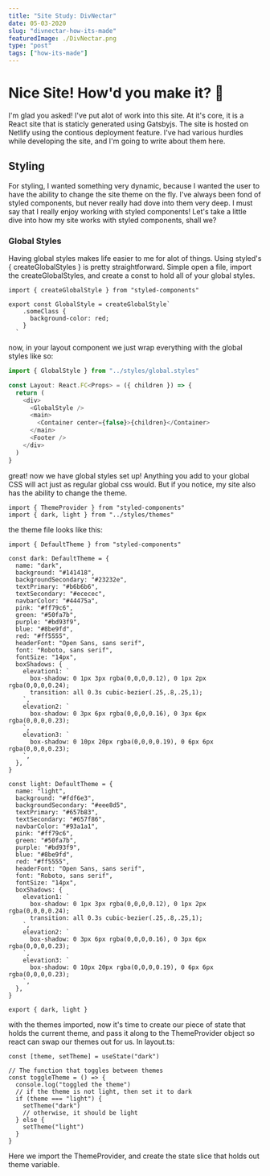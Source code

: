---
title: "Site Study: DivNectar"
date: 05-03-2020
slug: "divnectar-how-its-made"
featuredImage: ./DivNectar.png
type: "post"
tags: ["how-its-made"]
---

# Nice Site! How'd you make it? 🧐

I'm glad you asked! I've put alot of work into this site. At it's core, it is a React site that is
staticly generated using Gatsbyjs. The site is hosted on Netlify using the contious deployment feature. I've had various hurdles while developing the site, and I'm going to write about them here.

## Styling

For styling, I wanted something very dynamic, because I wanted the user to have the ability to change the site theme on the fly. I've always been fond of styled components, but never really had dove into
them very deep. I must say that I really enjoy working with styled components! Let's take a little dive into how my site works with styled components, shall we?

### Global Styles

Having global styles makes life easier to me for alot of things. Using styled's { createGlobalStyles } is pretty straightforward. Simple open a file, import the createGlobalStyles, and create a const to hold all of your global styles.

```tsx
import { createGlobalStyle } from "styled-components"

export const GlobalStyle = createGlobalStyle`
    .someClass {
      background-color: red;
    }
  `
```

now, in your layout component we just wrap everything with the global styles like so:

```typescript
import { GlobalStyle } from "../styles/global.styles"

const Layout: React.FC<Props> = ({ children }) => {
  return (
    <div>
      <GlobalStyle />
      <main>
        <Container center={false}>{children}</Container>
      </main>
      <Footer />
    </div>
  )
}
```

great! now we have global styles set up! Anything you add to your global CSS will act just as regular global css would. But if you notice, my site also has the ability to change the theme.

```tsx
import { ThemeProvider } from "styled-components"
import { dark, light } from "../styles/themes"
```

the theme file looks like this:

```tsx
import { DefaultTheme } from "styled-components"

const dark: DefaultTheme = {
  name: "dark",
  background: "#141418",
  backgroundSecondary: "#23232e",
  textPrimary: "#b6b6b6",
  textSecondary: "#ececec",
  navbarColor: "#44475a",
  pink: "#ff79c6",
  green: "#50fa7b",
  purple: "#bd93f9",
  blue: "#8be9fd",
  red: "#ff5555",
  headerFont: "Open Sans, sans serif",
  font: "Roboto, sans serif",
  fontSize: "14px",
  boxShadows: {
    elevation1: `
      box-shadow: 0 1px 3px rgba(0,0,0,0.12), 0 1px 2px rgba(0,0,0,0.24);
      transition: all 0.3s cubic-bezier(.25,.8,.25,1);
    `,
    elevation2: `
      box-shadow: 0 3px 6px rgba(0,0,0,0.16), 0 3px 6px rgba(0,0,0,0.23);
    `,
    elevation3: `
      box-shadow: 0 10px 20px rgba(0,0,0,0.19), 0 6px 6px rgba(0,0,0,0.23);
    `,
  },
}

const light: DefaultTheme = {
  name: "light",
  background: "#fdf6e3",
  backgroundSecondary: "#eee8d5",
  textPrimary: "#657b83",
  textSecondary: "#657f86",
  navbarColor: "#93a1a1",
  pink: "#ff79c6",
  green: "#50fa7b",
  purple: "#bd93f9",
  blue: "#8be9fd",
  red: "#ff5555",
  headerFont: "Open Sans, sans serif",
  font: "Roboto, sans serif",
  fontSize: "14px",
  boxShadows: {
    elevation1: `
      box-shadow: 0 1px 3px rgba(0,0,0,0.12), 0 1px 2px rgba(0,0,0,0.24);
      transition: all 0.3s cubic-bezier(.25,.8,.25,1);
    `,
    elevation2: `
      box-shadow: 0 3px 6px rgba(0,0,0,0.16), 0 3px 6px rgba(0,0,0,0.23);
    `,
    elevation3: `
      box-shadow: 0 10px 20px rgba(0,0,0,0.19), 0 6px 6px rgba(0,0,0,0.23);
    `,
  },
}

export { dark, light }
```

with the themes imported, now it's time to create our piece of state that holds the current theme,
and pass it along to the ThemeProvider object so react can swap our themes out for us. In layout.ts:

```tsx
const [theme, setTheme] = useState("dark")

// The function that toggles between themes
const toggleTheme = () => {
  console.log("toggled the theme")
  // if the theme is not light, then set it to dark
  if (theme === "light") {
    setTheme("dark")
    // otherwise, it should be light
  } else {
    setTheme("light")
  }
}
```

Here we import the ThemeProvider, and create the state slice that holds out theme variable.

